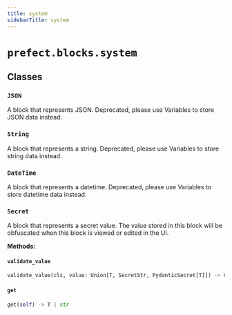 ```yaml
---
title: system
sidebarTitle: system
---
```


# `prefect.blocks.system`

## Classes

### `JSON` <sup><a href="https://github.com/prefecthq/prefect/blob/main/src/prefect/blocks/system.py#L34"><Icon icon="github" size="14" /></a></sup>


A block that represents JSON. Deprecated, please use Variables to store JSON data instead.


### `String` <sup><a href="https://github.com/prefecthq/prefect/blob/main/src/prefect/blocks/system.py#L63"><Icon icon="github" size="14" /></a></sup>


A block that represents a string. Deprecated, please use Variables to store string data instead.


### `DateTime` <sup><a href="https://github.com/prefecthq/prefect/blob/main/src/prefect/blocks/system.py#L92"><Icon icon="github" size="14" /></a></sup>


A block that represents a datetime. Deprecated, please use Variables to store datetime data instead.


### `Secret` <sup><a href="https://github.com/prefecthq/prefect/blob/main/src/prefect/blocks/system.py#L120"><Icon icon="github" size="14" /></a></sup>


A block that represents a secret value. The value stored in this block will be obfuscated when
this block is viewed or edited in the UI.


**Methods:**

#### `validate_value` <sup><a href="https://github.com/prefecthq/prefect/blob/main/src/prefect/blocks/system.py#L158"><Icon icon="github" size="14" /></a></sup>

```python
validate_value(cls, value: Union[T, SecretStr, PydanticSecret[T]]) -> Union[SecretStr, PydanticSecret[T]]
```

#### `get` <sup><a href="https://github.com/prefecthq/prefect/blob/main/src/prefect/blocks/system.py#L166"><Icon icon="github" size="14" /></a></sup>

```python
get(self) -> T | str
```
